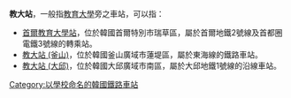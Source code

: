'''教大站'''，一般指[[教育大學|教育大學]]旁之車站，可以指：

* [[首爾教育大學站|首爾教育大學站]]，位於韓國首爾特別市瑞草區，屬於首爾地鐵2號線及首都圈電鐵3號線的轉乘站。
* [[教大站_(釜山)|教大站 (釜山)]]，位於韓國釜山廣域市蓮堤區，屬於東海線的鐵路車站。
* [[教大站_(大邱)|教大站 (大邱)]]，位於韓國大邱廣域市南區，屬於大邱地鐵1號線的沿線車站。

{{Disambiguation|Cat=三字車站名消歧義}}
[[Category:以學校命名的韓國鐵路車站|Category:以學校命名的韓國鐵路車站]]